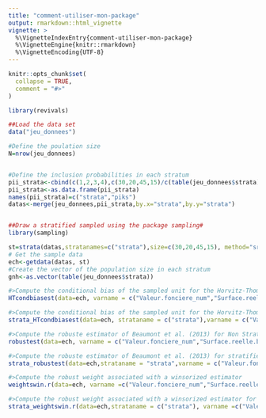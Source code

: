 ```yaml
---
title: "comment-utiliser-mon-package"
output: rmarkdown::html_vignette
vignette: >
  %\VignetteIndexEntry{comment-utiliser-mon-package}
  %\VignetteEngine{knitr::rmarkdown}
  %\VignetteEncoding{UTF-8}
---
```


```r
knitr::opts_chunk$set(
  collapse = TRUE,
  comment = "#>"
)
```

```r
library(revivals)
```



```r
##Load the data set
data("jeu_donnees")

#Define the poulation size
N=nrow(jeu_donnees)


#Define the inclusion probabilities in each stratum
pii_strata<-cbind(c(1,2,3,4),c(30,20,45,15)/c(table(jeu_donnees$strata)))
pii_strata<-as.data.frame(pii_strata)
names(pii_strata)=c("strata","piks")
datas<-merge(jeu_donnees,pii_strata,by.x="strata",by.y="strata")


##Draw a stratified sampled using the package sampling#
library(sampling)

st=strata(datas,stratanames=c("strata"),size=c(30,20,45,15), method="srswor")
# Get the sample data
ech<-getdata(datas, st)
#Create the vector of the population size in each stratum
gnh<-as.vector(table(jeu_donnees$strata))
```


```r

#>Compute the conditional bias of the sampled unit for the Horvitz-Thompson estimator for non stratified case "HTcondbiasest"
HTcondbiasest(data=ech, varname = c("Valeur.fonciere_num","Surface.reelle.bati"), gn=N, method=c("si"),pii=ech$piks,remerge = F)

```

```r

#>Compute the conditional bias of the sampled unit for the Horvitz-Thompson estimator for stratified case "strata_HTcondbiasest"
strata_HTcondbiasest(data=ech, strataname = c("strata"),varname = c("Valeur.fonciere_num","Surface.reelle.bati"), gnh=as.vector(table(jeu_donnees$strata)), method = c("si"), pii=ech$piks)

```
  
  
```r

#>Compute the robuste estimator of Beaumont et al. (2013) for Non Stratified case
robustest(data=ech, varname = c("Valeur.fonciere_num","Surface.reelle.bati"), gn=N, method = c("si"), pii=ech$piks)

```


 
  
```r

#>Compute the robuste estimator of Beaumont et al. (2013) for stratified case
strata_robustest(data=ech,strataname = "strata",varname = c("Valeur.fonciere_num"), gnh=gnh, method = "si",pii=ech$piks)
```


```r

#>Compute the robust weight associated with a winsorized estimator
weightswin.r(data=ech, varname =c("Valeur.fonciere_num","Surface.reelle.bati"),gn=N,method="si", pii=ech$piks,typewin="BHR",tailleseq=1000000,remerge=F)
```


```r

#>Compute the robust weight associated with a winsorized estimator for stratified case
strata_weightswin.r(data=ech,strataname = c("strata"), varname =c("Valeur.fonciere_num"),gnh=gnh,method="si", pii=ech$piks,typewin="BHR",tailleseq=1000,remerge=F)
```
